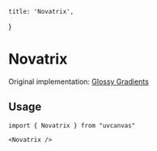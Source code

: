 
    title: 'Novatrix',
}

# Novatrix

Original implementation: [Glossy Gradients](https://www.shadertoy.com/view/lX2GDR)

<ComponentWrapper>
  <Novatrix />
</ComponentWrapper>



## Usage


```tsx
import { Novatrix } from "uvcanvas"
```

```tsx
<Novatrix />
```
